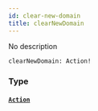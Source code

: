 ```yaml
---
id: clear-new-domain
title: clearNewDomain
---
```


No description

```graphql
clearNewDomain: Action!

```

### Type

#### [`Action`](/graphql/objects/action)
